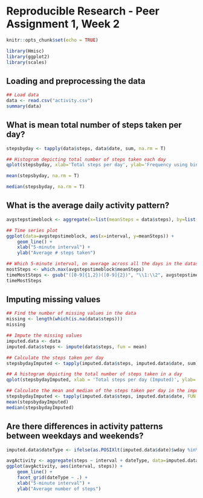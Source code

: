 # Reproducible Research - Peer Assignment 1, Week 2

```r
knitr::opts_chunk$set(echo = TRUE)
```

```r
library(Hmisc)
library(ggplot2)
library(scales)
```

## Loading and preprocessing the data

```r
## Load data
data <- read.csv("activity.csv")
summary(data)
```

## What is mean total number of steps taken per day?

```r
stepsbyday <- tapply(data$steps, data$date, sum, na.rm = T)

## Histogram depicting total number of steps taken each day
qplot(stepsbyday, xlab='Total steps per day', ylab='Frequency using binwith 400', binwidth=400)

mean(stepsbyday, na.rm = T)

median(stepsbyday, na.rm = T)
```

## What is the average daily activity pattern?

```r
avgstepstimeblock <- aggregate(x=list(meanSteps = data$steps), by=list(interval=data$interval), FUN=mean, na.rm=TRUE)

## Time series plot
ggplot(data=avgstepstimeblock, aes(x=interval, y=meanSteps)) +
    geom_line() +
    xlab("5-minute interval") +
    ylab("Average # steps taken")

## Which 5-minute interval, on average across all the days in the dataset, contains the maximum number of steps
mostSteps <- which.max(avgstepstimeblock$meanSteps)
timeMostSteps <- gsub("([0-9]{1,2})([0-9]{2})", "\\1:\\2", avgstepstimeblock[mostSteps,'interval'])
timeMostSteps
```

## Imputing missing values

```r
## Find the number of missing values in the data
missing <- length(which(is.na(data$steps)))
missing

## Impute the missing values
imputed.data <- data
imputed.data$steps <- impute(data$steps, fun = mean)
```

```r
## Calculate the steps taken per day
stepsbydayImputed <- tapply(imputed.data$steps, imputed.data$date, sum)

## A histogram depicting the total number of steps taken in a day
qplot(stepsbydayImputed, xlab = 'Total steps per day (Imputed)', ylab='Frequency using binwith 400', binwidth=400)

## Calculate the mean and median of the steps taken per day in the imputed data
stepsbydayImputed <- tapply(imputed.data$steps, imputed.data$date, FUN = sum)
mean(stepsbydayImputed)
median(stepsbydayImputed)
```

## Are there differences in activity patterns between weekdays and weekends?
```r
imputed.data$dateType <- ifelse(as.POSIXlt(imputed.data$date)$wday %in% c(0,6), 'weekend', 'weekday')

avgActivity <- aggregate(steps ~ interval + dateType, data=imputed.data, mean)
ggplot(avgActivity, aes(interval, steps)) + 
    geom_line() + 
    facet_grid(dateType ~ .) +
    xlab("5-minute interval") + 
    ylab("Average number of steps")
```